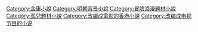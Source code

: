 {{Catnav|頁面分類|...|武侠小说|金庸小說}}
[[Category:金庸小說|Category:金庸小說]]
[[Category:明朝背景小說|Category:明朝背景小說]]
[[Category:冒險浪漫題材小說|Category:冒險浪漫題材小說]]
[[Category:孤兒題材小說|Category:孤兒題材小說]]
[[Category:改編成電影的香港小說|Category:改編成電影的香港小說]]
[[Category:改编成电视节目的小说|Category:改编成电视节目的小说]]